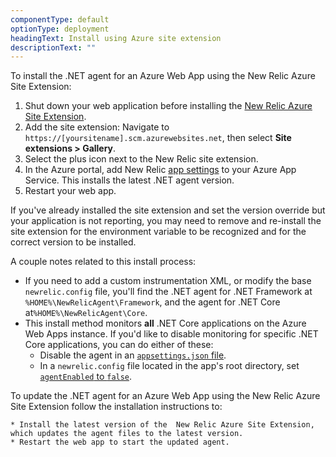 ```yaml
---
componentType: default
optionType: deployment
headingText: Install using Azure site extension
descriptionText: ""  
---
```


To install the .NET agent for an Azure Web App using the New Relic Azure Site Extension:

1. Shut down your web application before installing the [New Relic Azure Site Extension](https://www.nuget.org/packages/NewRelic.Azure.WebSites.Extension).
2. Add the site extension: Navigate to `https://[yoursitename].scm.azurewebsites.net`, then select <DNT>**Site extensions > Gallery**</DNT>.
3. Select the plus <Icon name="fe-plus"/> icon next to the New Relic site extension.
4. In the Azure portal, add New Relic [app settings](#web-app-agent-settings) to your Azure App Service. This installs the latest .NET agent version.
5. Restart your web app.

<Callout variant="tip">
  If you've already installed the site extension and set the version override but your application is not reporting, you may need to remove and re-install the site extension for the environment variable to be recognized and for the correct version to be installed.
</Callout>

A couple notes related to this install process:

* If you need to add a custom instrumentation XML, or modify the base `newrelic.config` file, you'll find the .NET agent for .NET Framework at `%HOME%\NewRelicAgent\Framework`, and the agent for .NET Core at`%HOME%\NewRelicAgent\Core`.
* This install method monitors <DNT>**all**</DNT> .NET Core applications on the Azure Web Apps instance. If you'd like to disable monitoring for specific .NET Core applications, you can do either of these:
  * Disable the agent in an [`appsettings.json` file](/docs/apm/agents/net-agent/configuration/net-agent-configuration/#appsettings-json).
  * In a `newrelic.config` file located in the app's root directory, set [`agentEnabled` to `false`](/docs/apm/agents/net-agent/configuration/net-agent-configuration/#config-agentEnabled).

<CollapserGroup>
  <Collapser
    id="site-extention-update"
    title="Updating the agent with New Relic Azure Site Extension"
  >
    To update the .NET agent for an Azure Web App using the New Relic Azure Site Extension follow the installation instructions to:

    * Install the latest version of the  New Relic Azure Site Extension, which updates the agent files to the latest version.
    * Restart the web app to start the updated agent.
  </Collapser>
</CollapserGroup>
